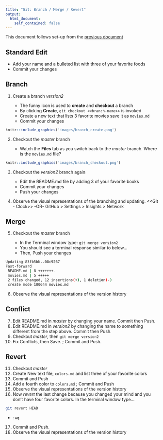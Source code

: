 ```yaml
---
title: "Git: Branch / Merge / Revert"
output: 
  html_document:
    self_contained: false
---
```


This document follows set-up from the [previous document](handson.html)

## Standard Edit

- Add your name and a bulleted list with three of your favorite foods
- Commit your changes

## Branch
1. Create a branch *version2*

    - The funny icon is used to **create** and **checkout** a branch
    - By clicking **Create**, `git checkout <<branch-name>>` is invoked
    - Create a new text that lists 3 favorite movies save it as `movies.md`
    - Commit your changes
    
```r
knitr::include_graphics('images/branch_create.png')
```
    
2. Checkout the *master* branch

    - Watch the **Files** tab as you switch back to the *master* branch.  Where is the `movies.md` file?

```r
knitr::include_graphics('images/branch_checkout.png')
```

3. Checkout the *version2* branch again

    - Edit the README.md file by adding 3 of your favorite books
    - Commit your changes
    - Push your changes
    
4. Observe the visual representations of the branching and updating.  <<Git - Clock>> -OR- GitHub > Settings > Insights > Network

## Merge
    
5. Checkout the *master* branch

    - In the Terminal window type:  `git merge version2`
    - You should see a terminal response similar to below...
    - Then, Push your changes
    
``` bash
Updating 83fb5bb..08c9267
Fast-forward
 README.md | 8 +++++++-
 movies.md | 5 +++++
 2 files changed, 12 insertions(+), 1 deletion(-)
 create mode 100644 movies.md

```

6. Observe the visual representations of the version history

## Conflict

7. Edit README.md in *master* by changing your name. Commit then Push.
8. Edit README.md in *version2* by changing the name to something different from the step above. Commit then Push.
9. Checkout *master*, then `git merge version2`
10. Fix Conflicts, then Save. ; Commit and Push.

## Revert

11. Checkout *master*
12. Create New text file, `colors.md` and list three of your favorite colors
13. Commit and Push
14. Add a fourth color to `colors.md` ; Commit and Push
15. Observe the visual representations of the version history
16. Now *revert* the last change because you changed your mind and you don't have four favorite colors.  In the terminal window type...

``` bash
git revert HEAD
```

- `:wq`

17. Commit and Push.
1. Observe the visual representations of the version history

    

    
